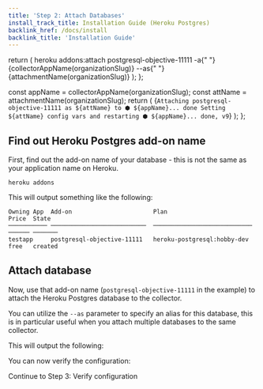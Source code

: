 ```yaml
---
title: 'Step 2: Attach Databases'
install_track_title: Installation Guide (Heroku Postgres)
backlink_href: /docs/install
backlink_title: 'Installation Guide'
---
```



  return (
    <CodeBlock>
      heroku addons:attach postgresql-objective-11111 -a{" "}
      {collectorAppName(organizationSlug)} --as{" "}
      {attachmentName(organizationSlug)}
    </CodeBlock>
  );
};

  const appName = collectorAppName(organizationSlug);
  const attName = attachmentName(organizationSlug);
  return (
    <CodeBlock>
      {`Attaching postgresql-objective-11111 as ${attName} to ⬢ ${appName}... done
Setting ${attName} config vars and restarting ⬢ ${appName}... done, v9`}
    </CodeBlock>
  );
};

## Find out Heroku Postgres add-on name

First, find out the add-on name of your database - this is not the same as your application name on Heroku.

```
heroku addons
```

This will output something like the following:

```
Owning App  Add-on                       Plan                          Price  State
─────────── ───────────────────────────  ────────────────────────────  ────── ───────
testapp     postgresql-objective-11111   heroku-postgresql:hobby-dev   free   created
```

## Attach database

Now, use that add-on name (`postgresql-objective-11111` in the example) to attach the Heroku Postgres database to the collector.

You can utilize the `--as` parameter to specify an alias for this database, this is in particular useful when you attach multiple databases to the same collector.

<AddonsAttachCommand organizationSlug={props.organizationSlug} />

This will output the following:

<AddonsAttachOutput organizationSlug={props.organizationSlug} />

You can now verify the configuration:

<Link className="btn btn-success" to="03_verify_configuration">
  Continue to Step 3: Verify configuration
</Link>
